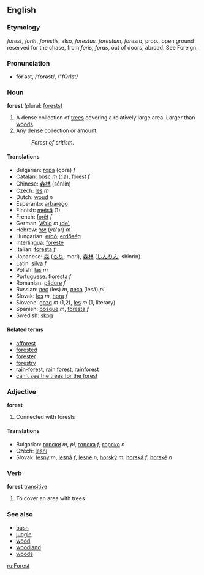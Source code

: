 ==English==

===Etymology===
{{OF.}} ''forest'', {{F.}} ''forêt'', {{LL.}} ''forestis'', also, ''forestus, forestum, foresta'', prop., open ground reserved for the chase, from {{L.}} ''foris, foras'', out of doors, abroad. See Foreign.

===Pronunciation===
*fŏrˈəst, /ˈfɒrəst/, /"fQrIst/

===Noun===
'''forest''' (plural: [[forests]])
#A dense collection of [[tree]]s covering a relatively large area.  Larger than [[woods]].
#Any dense collection or amount. 
#:''Forest of critism.''

====Translations====
*Bulgarian: [[гора]] (gora) ''f''
*Catalan: [[bosc]] ''m'' [[:ca:bosc|(ca)]], [[forest#Catalan|forest]] ''f''
*Chinese: [[森林]] (sēnlín)<!--, [[御猎场]]-->
*Czech: [[les]]  ''m''
*Dutch: [[woud]] ''n''
*Esperanto: [[arbarego]]
*Finnish: [[metsä]] (1)
*French: [[forêt]] ''f''
*German: [[Wald]] ''m'' [[:de:Wald|(de)]]
*Hebrew: [[יער]] (ya'ar) ''m''
*Hungarian: [[erdő]], [[erdőség]]
*Interlingua: [[foreste]]
*Italian: [[foresta]] ''f''
*Japanese: [[森]] ([[もり]], morí), [[森林]] ([[しんりん]], shinrín)
*Latin: [[silva]] ''f''
*Polish: [[las]] ''m''
*Portuguese: [[floresta]] ''f''
*Romanian: [[pădure]] ''f''
*Russian: [[лес]] (les) ''m'', [[леса]] (lesá) ''pl''
*Slovak: [[les]] ''m'', [[hora#Slovak|hora]] ''f''
*Slovene: [[gozd]] ''m'' (1,2), [[les]] ''m'' (1, literary)
*Spanish: [[bosque]] ''m'', [[foresta]] ''f''
*Swedish: [[skog]]

====Related terms====
*[[afforest]]
*[[forested]]
*[[forester]]
*[[forestry]]
*[[rain-forest]], [[rain forest]], [[rainforest]]
*[[can't see the trees for the forest]]

===Adjective===
'''forest'''
#Connected with forests
<!-- isn't this another case of a noun used as modifier? -->
<!-- Seems to be -- why is this listed as an adjective? -->

====Translations====
*Bulgarian: [[горски]] ''m'', ''pl'', [[горска]] ''f'', [[горско]] ''n''
*Czech: [[lesní]]  
*Slovak: [[lesný]] ''m'', [[lesná]] ''f'', [[lesné]] ''n'', [[horský]] ''m'', [[horská]] ''f'', [[horské]] ''n''

===Verb===
'''forest''' [[transitive]]
#To cover an area with trees

===See also===
*[[bush]]
*[[jungle]]
*[[wood]]
*[[woodland]]
*[[woods]]

[[ru:Forest]]